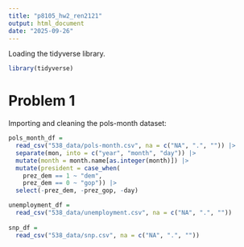 ```yaml
---
title: "p8105_hw2_ren2121"
output: html_document
date: "2025-09-26"
---
```


Loading the tidyverse library.

```r
library(tidyverse)
```

# Problem 1

Importing and cleaning the pols-month dataset:

```r

pols_month_df =
  read_csv("538_data/pols-month.csv", na = c("NA", ".", "")) |> 
  separate(mon, into = c("year", "month", "day")) |> 
  mutate(month = month.name[as.integer(month)]) |> 
  mutate(president = case_when(
    prez_dem == 1 ~ "dem",
    prez_dem == 0 ~ "gop")) |> 
  select(-prez_dem, -prez_gop, -day)

```

```r
unemployment_df =
  read_csv("538_data/unemployment.csv", na = c("NA", ".", "")) 
  
snp_df =
  read_csv("538_data/snp.csv", na = c("NA", ".", "")) 
```


